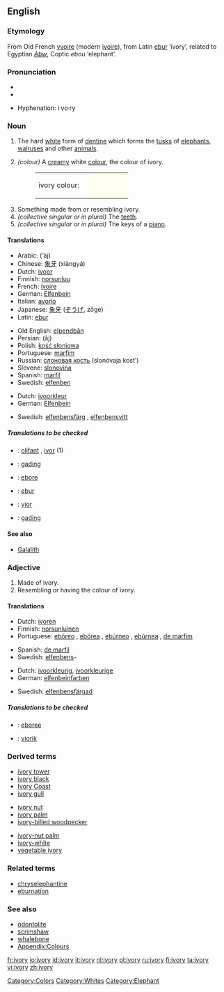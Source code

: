 {{wikipedia}}
==English==

===Etymology===
From Old French [[yvoire]] (modern [[ivoire]]), from Latin [[ebur]] ‘ivory’, related to Egyptian ''[[Abw]]'', Coptic ''ebou'' ‘elephant’.

===Pronunciation===
* {{IPA|/ˈaɪvəri/}}
* {{SAMPA|/"aIv(@)ri/}}

* Hyphenation: i·vo·ry

===Noun===
{{en-noun|ivor|ies|-}}

# {{uncountable}} The hard [[white]] form of [[dentine]] which forms the [[tusk]]s of [[elephant]]s, [[walrus]]es and other [[animal]]s.
# ''(colour)'' A [[cream]]y white [[color|colour]], the colour of ivory.
#:<table><tr><td>ivory colour: &nbsp;</td><td bgcolor="#FFFFF0" width="80">&nbsp; </td></tr></table>
# Something made from or resembling ivory.
# ''(collective singular or in plural)'' The [[teeth]].
# ''(collective singular or in plural)'' The keys of a [[piano]].

====Translations====

{{trans-top|material}}
*Arabic: {{ARchar|[[عاج]]}} (‘āj) {{m}}
*Chinese: [[象牙]] (xiàngyá)
*Dutch: [[ivoor]] {{n}}
*Finnish: [[norsunluu]]
*French: [[ivoire]] {{m}}
*German: [[Elfenbein]] {{n}}
*Italian: [[avorio]] {{m}}
*Japanese: [[象牙]] ([[ぞうげ]], zōge)
*Latin: [[ebur]] {{n}}
{{trans-mid}}
*Old English: [[elpendban|elpendbān]] {{n}}
*Persian: {{FAchar|[[عاج]]}} (âj)
*Polish: [[kość słoniowa]] {{f}}
*Portuguese: [[marfim]] {{m}}
*Russian: [[слоновая кость]] (slonóvaja kost’) {{f}}
*Slovene: [[slonovina]] {{f}}
*Spanish: [[marfil]] {{m}}
*Swedish: [[elfenben]] {{n}}
{{trans-bottom}}

{{trans-top|colour}}
*Dutch: [[ivoorkleur]] {{f}}
*German: [[Elfenbein]] {{n}}
{{trans-mid}}
*Swedish: [[elfenbensfärg]] {{c}}, [[elfenbensvitt]] {{n}}
{{trans-bottom}}

=====Translations to be checked=====
{{checktrans}}
<!--Remove this section once all of the translations below have been moved into the tables above.-->
*{{ttbc|Breton}}: [[olifant]] {{m}}, [[ivor]] {{m}} (1)
*{{ttbc|Indonesian}}: [[gading]]
*{{ttbc|Interlingua}}: [[ebore]]
*{{ttbc|Latin}}: [[ebur]]
*{{ttbc|Volapük}}: [[vior]]
*{{ttbc|Malay}}: [[gading]]

====See also====
*[[Galalith]]

===Adjective===
{{en-adj-notcomp}}

# Made of ivory.
# Resembling or having the colour of ivory.

====Translations====
{{trans-top|made of ivory}}
*Dutch: [[ivoren]]
*Finnish: [[norsunluinen]]
*Portuguese: [[ebóreo]] {{m}}, [[ebórea]] {{f}}, [[ebúrneo]] {{m}}, [[ebúrnea]] {{f}}, [[de marfim]]
{{trans-mid}}
*Spanish: [[de marfil]]
*Swedish: [[elfenben]]s-
{{trans-bottom}}

{{trans-top|having colour of ivory}}
*Dutch: [[ivoorkleurig]], [[ivoorkleurige]]
*German: [[elfenbeinfarben]]
{{trans-mid}}
*Swedish: [[elfenbensfärgad]]
{{trans-bottom}}

=====Translations to be checked=====
{{checktrans}}
<!--Remove this section once all of the translations below have been moved into the tables above.-->
*{{ttbc|Interlingua}}: [[eboree]]
*{{ttbc|Volapük}}: [[viorik]]

===Derived terms===
{{top3}}
*[[ivory tower]]
*[[ivory black]]
*[[Ivory Coast]]
*[[ivory gull]]
{{mid3}}
*[[ivory nut]]
*[[ivory palm]]
*[[ivory-billed woodpecker]]
{{mid3}}
*[[ivory-nut palm]]
*[[ivory-white]]
*[[vegetable ivory]]
{{bottom}}

===Related terms===
*[[chryselephantine]]
*[[eburnation]]

===See also===
*[[odontolite]]
*[[scrimshaw]]
*[[whalebone]]
*[[Wiktionary_Appendix:Colours|Appendix:Colours]]

[[Category:Colors]]
[[Category:Whites]]
[[Category:Elephant]]

[[fr:ivory]]
[[io:ivory]]
[[id:ivory]]
[[it:ivory]]
[[nl:ivory]]
[[pl:ivory]]
[[ru:ivory]]
[[fi:ivory]]
[[ta:ivory]]
[[vi:ivory]]
[[zh:ivory]]
